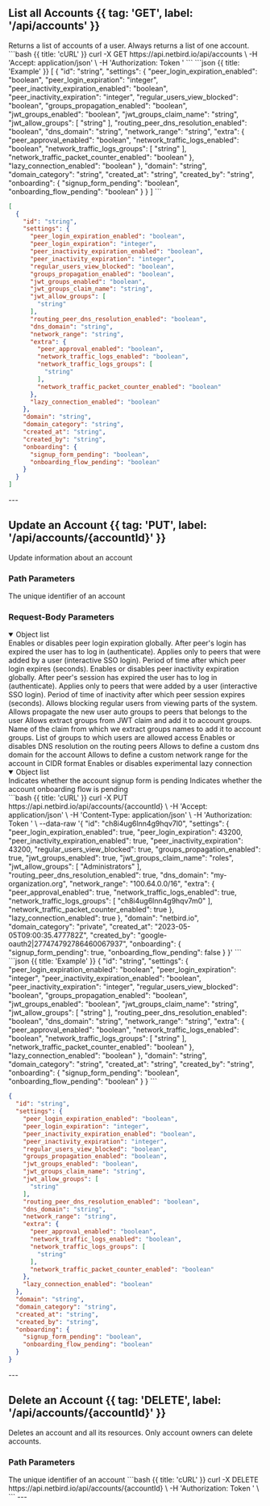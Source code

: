

## List all Accounts {{ tag: 'GET', label: '/api/accounts' }}


<Row>

<Col>
Returns a list of accounts of a user. Always returns a list of one account.
</Col>

<Col sticky>
<CodeGroup title="Request" tag="GET" label="/api/accounts" >
```bash {{ title: 'cURL' }}
curl -X GET https://api.netbird.io/api/accounts \
-H 'Accept: application/json' \
-H 'Authorization: Token <TOKEN>' 
```
</CodeGroup>
<CodeGroup title="Response" tag="GET" label="/api/accounts" >
```json {{ title: 'Example' }}
[
  {
    "id": "string",
    "settings": {
      "peer_login_expiration_enabled": "boolean",
      "peer_login_expiration": "integer",
      "peer_inactivity_expiration_enabled": "boolean",
      "peer_inactivity_expiration": "integer",
      "regular_users_view_blocked": "boolean",
      "groups_propagation_enabled": "boolean",
      "jwt_groups_enabled": "boolean",
      "jwt_groups_claim_name": "string",
      "jwt_allow_groups": [
        "string"
      ],
      "routing_peer_dns_resolution_enabled": "boolean",
      "dns_domain": "string",
      "network_range": "string",
      "extra": {
        "peer_approval_enabled": "boolean",
        "network_traffic_logs_enabled": "boolean",
        "network_traffic_logs_groups": [
          "string"
        ],
        "network_traffic_packet_counter_enabled": "boolean"
      },
      "lazy_connection_enabled": "boolean"
    },
    "domain": "string",
    "domain_category": "string",
    "created_at": "string",
    "created_by": "string",
    "onboarding": {
      "signup_form_pending": "boolean",
      "onboarding_flow_pending": "boolean"
    }
  }
]
```

```json {{ title: 'Schema' }}
[
  {
    "id": "string",
    "settings": {
      "peer_login_expiration_enabled": "boolean",
      "peer_login_expiration": "integer",
      "peer_inactivity_expiration_enabled": "boolean",
      "peer_inactivity_expiration": "integer",
      "regular_users_view_blocked": "boolean",
      "groups_propagation_enabled": "boolean",
      "jwt_groups_enabled": "boolean",
      "jwt_groups_claim_name": "string",
      "jwt_allow_groups": [
        "string"
      ],
      "routing_peer_dns_resolution_enabled": "boolean",
      "dns_domain": "string",
      "network_range": "string",
      "extra": {
        "peer_approval_enabled": "boolean",
        "network_traffic_logs_enabled": "boolean",
        "network_traffic_logs_groups": [
          "string"
        ],
        "network_traffic_packet_counter_enabled": "boolean"
      },
      "lazy_connection_enabled": "boolean"
    },
    "domain": "string",
    "domain_category": "string",
    "created_at": "string",
    "created_by": "string",
    "onboarding": {
      "signup_form_pending": "boolean",
      "onboarding_flow_pending": "boolean"
    }
  }
]
```
</CodeGroup>

</Col>

</Row>
---



## Update an Account {{ tag: 'PUT', label: '/api/accounts/{accountId}' }}


<Row>

<Col>
Update information about an account

### Path Parameters


<Properties>
<Property name="accountId" type="string" required={true} >
The unique identifier of an account
</Property>

</Properties>


### Request-Body Parameters


<Properties>
<Property name="settings" type="object" required={true} >

<details class="custom-details" open >

<summary>Object list</summary>
<Properties>

<Properties>
<Property name="peer_login_expiration_enabled" type="boolean" required={true} >
Enables or disables peer login expiration globally. After peer's login has expired the user has to log in (authenticate). Applies only to peers that were added by a user (interactive SSO login).
</Property>
<Property name="peer_login_expiration" type="integer" required={true} >
Period of time after which peer login expires (seconds).
</Property>
<Property name="peer_inactivity_expiration_enabled" type="boolean" required={true} >
Enables or disables peer inactivity expiration globally. After peer's session has expired the user has to log in (authenticate). Applies only to peers that were added by a user (interactive SSO login).
</Property>
<Property name="peer_inactivity_expiration" type="integer" required={true} >
Period of time of inactivity after which peer session expires (seconds).
</Property>
<Property name="regular_users_view_blocked" type="boolean" required={true} >
Allows blocking regular users from viewing parts of the system.
</Property>
<Property name="groups_propagation_enabled" type="boolean" >
Allows propagate the new user auto groups to peers that belongs to the user
</Property>
<Property name="jwt_groups_enabled" type="boolean" >
Allows extract groups from JWT claim and add it to account groups.
</Property>
<Property name="jwt_groups_claim_name" type="string" >
Name of the claim from which we extract groups names to add it to account groups.
</Property>
<Property name="jwt_allow_groups" type="string[]" >
List of groups to which users are allowed access
</Property>
<Property name="routing_peer_dns_resolution_enabled" type="boolean" >
Enables or disables DNS resolution on the routing peers
</Property>
<Property name="dns_domain" type="string" >
Allows to define a custom dns domain for the account
</Property>
<Property name="network_range" type="string" >
Allows to define a custom network range for the account in CIDR format
</Property>
<Property name="extra" type="object" >

</Property>
<Property name="lazy_connection_enabled" type="boolean" >
Enables or disables experimental lazy connection
</Property>

</Properties>

</Properties>

</details>
</Property>
<Property name="onboarding" type="object" >

<details class="custom-details" open >

<summary>Object list</summary>
<Properties>

<Properties>
<Property name="signup_form_pending" type="boolean" required={true} >
Indicates whether the account signup form is pending
</Property>
<Property name="onboarding_flow_pending" type="boolean" required={true} >
Indicates whether the account onboarding flow is pending
</Property>

</Properties>

</Properties>

</details>
</Property>

</Properties>

</Col>

<Col sticky>
<CodeGroup title="Request" tag="PUT" label="/api/accounts/{accountId}" >
```bash {{ title: 'cURL' }}
curl -X PUT https://api.netbird.io/api/accounts/{accountId} \
-H 'Accept: application/json' \
-H 'Content-Type: application/json' \
-H 'Authorization: Token <TOKEN>' \
--data-raw '{
  "id": "ch8i4ug6lnn4g9hqv7l0",
  "settings": {
    "peer_login_expiration_enabled": true,
    "peer_login_expiration": 43200,
    "peer_inactivity_expiration_enabled": true,
    "peer_inactivity_expiration": 43200,
    "regular_users_view_blocked": true,
    "groups_propagation_enabled": true,
    "jwt_groups_enabled": true,
    "jwt_groups_claim_name": "roles",
    "jwt_allow_groups": [
      "Administrators"
    ],
    "routing_peer_dns_resolution_enabled": true,
    "dns_domain": "my-organization.org",
    "network_range": "100.64.0.0/16",
    "extra": {
      "peer_approval_enabled": true,
      "network_traffic_logs_enabled": true,
      "network_traffic_logs_groups": [
        "ch8i4ug6lnn4g9hqv7m0"
      ],
      "network_traffic_packet_counter_enabled": true
    },
    "lazy_connection_enabled": true
  },
  "domain": "netbird.io",
  "domain_category": "private",
  "created_at": "2023-05-05T09:00:35.477782Z",
  "created_by": "google-oauth2|277474792786460067937",
  "onboarding": {
    "signup_form_pending": true,
    "onboarding_flow_pending": false
  }
}'
```
</CodeGroup>
<CodeGroup title="Response" tag="PUT" label="/api/accounts/{accountId}" >
```json {{ title: 'Example' }}
{
  "id": "string",
  "settings": {
    "peer_login_expiration_enabled": "boolean",
    "peer_login_expiration": "integer",
    "peer_inactivity_expiration_enabled": "boolean",
    "peer_inactivity_expiration": "integer",
    "regular_users_view_blocked": "boolean",
    "groups_propagation_enabled": "boolean",
    "jwt_groups_enabled": "boolean",
    "jwt_groups_claim_name": "string",
    "jwt_allow_groups": [
      "string"
    ],
    "routing_peer_dns_resolution_enabled": "boolean",
    "dns_domain": "string",
    "network_range": "string",
    "extra": {
      "peer_approval_enabled": "boolean",
      "network_traffic_logs_enabled": "boolean",
      "network_traffic_logs_groups": [
        "string"
      ],
      "network_traffic_packet_counter_enabled": "boolean"
    },
    "lazy_connection_enabled": "boolean"
  },
  "domain": "string",
  "domain_category": "string",
  "created_at": "string",
  "created_by": "string",
  "onboarding": {
    "signup_form_pending": "boolean",
    "onboarding_flow_pending": "boolean"
  }
}
```

```json {{ title: 'Schema' }}
{
  "id": "string",
  "settings": {
    "peer_login_expiration_enabled": "boolean",
    "peer_login_expiration": "integer",
    "peer_inactivity_expiration_enabled": "boolean",
    "peer_inactivity_expiration": "integer",
    "regular_users_view_blocked": "boolean",
    "groups_propagation_enabled": "boolean",
    "jwt_groups_enabled": "boolean",
    "jwt_groups_claim_name": "string",
    "jwt_allow_groups": [
      "string"
    ],
    "routing_peer_dns_resolution_enabled": "boolean",
    "dns_domain": "string",
    "network_range": "string",
    "extra": {
      "peer_approval_enabled": "boolean",
      "network_traffic_logs_enabled": "boolean",
      "network_traffic_logs_groups": [
        "string"
      ],
      "network_traffic_packet_counter_enabled": "boolean"
    },
    "lazy_connection_enabled": "boolean"
  },
  "domain": "string",
  "domain_category": "string",
  "created_at": "string",
  "created_by": "string",
  "onboarding": {
    "signup_form_pending": "boolean",
    "onboarding_flow_pending": "boolean"
  }
}
```
</CodeGroup>

</Col>

</Row>
---



## Delete an Account {{ tag: 'DELETE', label: '/api/accounts/{accountId}' }}


<Row>

<Col>
Deletes an account and all its resources. Only account owners can delete accounts.

### Path Parameters


<Properties>
<Property name="accountId" type="string" required={true} >
The unique identifier of an account
</Property>

</Properties>

</Col>

<Col sticky>
<CodeGroup title="Request" tag="DELETE" label="/api/accounts/{accountId}" >
```bash {{ title: 'cURL' }}
curl -X DELETE https://api.netbird.io/api/accounts/{accountId} \
-H 'Authorization: Token <TOKEN>' \
```
</CodeGroup>

</Col>

</Row>
---
